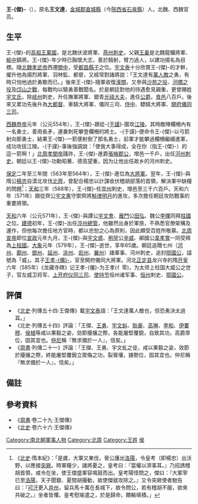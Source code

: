 {{Dablink|本頁講述北周大將王傑。關於其他同名者，詳見「'''[[王傑|王傑]]'''」。}}

{{東亞男性歷史人物
|名稱 = 王傑
|身份 = 上柱國、七州諸軍事、[[河州|河州]][[刺史|刺史]]、鄂[[國公|國公]]
|國家 = [[中國|中國]]
|時代 = [[北周|北周]]
|主君 = 
|屆數 =
|最高職務 = 上柱國
|前任 = 
|繼任 = 
|姓 =王
|名 =-{傑}-
|本名 =文達
|字 =
|號=
|官職 = 涇州總管、上柱國
|封爵 =
|封號 =
|位階 =
|封地 =
|神號 =
|尊號 =
|氏族 =
|籍貫 = 金城直城
|祖籍 =
|本籍 =
|出身地 =
|府邸 =
|世系 = 
|初名 =
|小字 =
|別名 =
|法號 =
|院號 =
|其他名號 =
|出生日期 =515年
|出生地點 =
|婚年 =
|逝世日期 =579年
|逝世地點 = 
|廟號 =
|諡號 = 威
|墓葬 =
|祠廟 =
|父親 = 王巢
|嫡母 =
|母親 =
|兄弟 = 
|姊妹 =
|嫡兄弟 =
|嫡姊妹 =
}}

'''王-{傑}-'''（{{bd|515年||579年||王傑}}），原名'''王文達'''，[[金城郡|金城郡]][[直城縣|直城縣]]（今[[陝西省|陝西省]][[石泉縣|石泉縣]]）人，北魏、西魏官员。

==生平==
王-{傑}-的[[高祖|高祖]][[王萬國|王萬國]]，是北魏伏波將軍、[[燕州|燕州]][[刺史|刺史]]，父親[[王巢|王巢]]是北魏龍驤將軍、[[榆中|榆中]]鎮將。王-{傑}-年少時已胸懷大志，善於騎射，臂力過人，以建功揚名為目標。隨[[北魏孝武帝|北魏孝武帝]]西遷[[關中|關中]]，受[[都昌縣|都昌縣]][[子爵|子]]之位。[[宇文泰|宇文泰]]十分欣賞王-{傑}-的才幹，擢升他為揚烈將軍、羽林監、都督，又經常對諸將說：「王文達有[[萬人敵|萬人敵]]之勇，有時只怕他過於勇敢而已。」後來王-{傑}-隨軍收復[[潼關|潼關]]，又參與[[沙苑之役|沙苑之役]]、[[河桥之战|河橋之役]]及[[邙山之戰|邙山之戰]]，每戰均以驍勇善戰聞名。於是朝廷對他的待遇愈見親重，更曾賜姓[[宇文氏|宇文氏]]，除[[岐州|岐州]]刺史，升任撫軍將軍、銀青[[光祿大夫|光祿大夫]]，進任[[公爵|公爵]]，[[食邑|食邑]]八百戶。後來又累功先後升為[[大都督|大都督]]、車騎大將軍、儀同三司、[[侍中|侍中]]、驃騎大將軍、[[開府儀同三司|開府儀同三司]]。

[[西魏恭帝|西魏恭帝]]元年（公元554年），王-{傑}-跟從-{[[于謹|于謹]]}-圍攻[[江陵|江陵]]。其時敵陣欄柵內有一名勇士，善用長矛，連番刺死攀登欄柵的將士。-{于謹}-便命令王-{傑}-以弓箭射向那勇士，結果王-{傑}-一箭便射倒了那名勇士，前軍才能攀過欄柵繼續進軍，成功攻拔江陵。-{于謹}-事後強調說：「使我大事得成，全在你（指王-{傑}-）的這一箭啊！」[[北周孝閔帝|北周孝閔帝]]踐祚，王-{傑}-進爵[[張掖郡|張掖郡]][[公爵|公]]，增邑一千戶，出任[[河州|河州]][[刺史|刺史]]。朝廷以王-{傑}-功勳昭著、德高望重，因为让他出任故乡的河州刺史。

[[保定_(北周)|保定]]二年至三年間（563年至564年），王-{傑}-進位為[[大將軍|大將軍]]。翌年，王-{傑}-與隋公[[楊忠|楊忠]]自漠北攻伐[[北齊|北齊]]，曾配合楊忠以計謀收伏稽胡部落的首領，解決軍中缺糧的問題<ref>《[[北史|北史]]·隋本紀》：「是歲，大軍又東伐，晉公護出[[洛陽|洛陽]]，令皇考（即楊忠）出沃野，以應接[[突厥|突厥]]。時軍糧少，諸將憂之，皇考曰：『當權以濟事耳。』乃招誘稽胡首領，咸令在坐，使王傑盛軍容鳴鼓而出。皇考陽怪問之，傑曰：『大冢宰已至[[洛陽|洛陽]]，天子聞銀、夏間胡擾動，故使傑就攻除之。』又令突厥使者馳告曰：『[[可汗|可汗]]更入[[并州|并州]]，留兵馬十萬在長城下，故令問公，若有稽胡不服，欲來共破之。』坐者皆懼。皇考慰喻遣之，於是歸命，饋輸填積。」</ref>；[[天和_(北周)|天和]]三年（568年），王-{傑}-任[[宜州|宜州]]刺史，增邑至三千六百戶。天和六年（571年）跟從齊公[[宇文憲|宇文憲]]守禦齊將[[斛律明月|斛律明月]]的進攻，多次擔任朝廷攻防戰事的重要將領。

[[天和_(北周)|天和]]六年（公元571年），王-{傑}-與譚公[[宇文會|宇文會]]、[[雁門|雁門]]公[[田弘|田弘]]、魏公[[李暉|李暉]]同拜[[柱國|柱國]]之位。[[建德|建德]]初年，王-{傑}-出任[[涇州|涇州]][[總管|總管]]，他雖然出身於軍旅，不熟悉官僚架構及運作，但他每次擔任地方官時，都以忠恕之心為原則，因此頗受百姓所敬慕。[[北周宣帝|北周宣帝]]即位[[宣政|宣政]]元年九月，王-{傑}-與[[宇文盛|宇文盛]]、[[枹罕|枹罕]]公[[辛威|辛威]]、鄖國公[[韋孝寬|韋孝寬]]一同受拜為[[上柱國|上柱國]]。[[大象_(年號)|大象]]元年（579年），王-{傑}-逝世，享年65歲。朝廷追贈七州（[[河州|河州]]、[[鄯州|鄯州]]、[[鄧州|鄧州]]、[[延州|延州]]、[[洮州|洮州]]、[[宕州|宕州]]、[[翼州|翼州]]）諸軍事、河州刺史，追封[[湖北省|鄂]][[國公|國公]]，諡號為「威」。其子[[王孝僊|王孝-{僊}-]]，官至開府儀同大將軍。河北[[正定县|正定县]]龙兴寺的隋[[开皇|开皇]]六年（585年）《龙藏寺碑》记王孝-{僊}-为王孝(亻零)，为太师上柱国大威公之世子，官左威卫将军、[[上开府仪同三司|上开府仪同三司]]、[[使持节|使持节]]恒州诸军事、[[恒州|恒州]]刺史、[[湖北省|鄂]][[國公|國公]]。

==評價==
*《[[北史|北史]]·列傳五十四·王傑傳》載[[宇文泰|宇文泰]]語：「王文達萬人敵也，但恐勇決太過耳。」 
*《北史·列傳五十四》評論：「王傑、[[王勇|王勇]]、[[宇文虯|宇文虯]]、[[耿豪|耿豪]]、[[高琳|高琳]]、[[李和|李和]]、[[伊婁穆|伊婁穆]]、[[侯植|侯植]]等咸以果毅之姿，効節擾攘之際，各能屠堅覆銳，自致其功，高爵厚位，固其宜也。[[仲尼|仲尼]]稱『無求備於一人』，信矣。」
*《[[周書|周書]]·列傳二十一》評論：「王傑、王勇、宇文虬之徒，咸以果毅之姿，效節於擾攘之際，終能屠堅覆銳立禦侮之功，裂膏壤，據勢位，固其宜也。仲尼稱『無求備於一人』，信矣。」

==備註==
{{reflist}}

==參考資料==
*《[[周書|周書]]·卷二十九·王傑傳》 
*《[[北史|北史]]·卷六十六·王傑傳》 

[[Category:南北朝軍事人物|Category:南北朝軍事人物]]
[[Category:北周|Category:北周]]
[[Category:王姓|Category:王姓]]
[[Category:諡威|侯]]